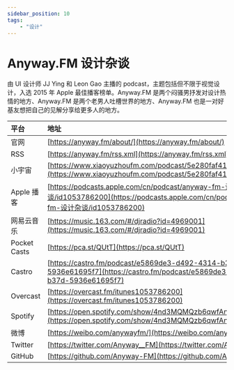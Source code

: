 ---
sidebar_position: 10
tags:
    - "设计"
---

# Anyway.FM 设计杂谈

由 UI 设计师 JJ Ying 和 Leon Gao 主播的 podcast，主题包括但不限于视觉设计，入选 2015 年 Apple 最佳播客榜单。Anyway.FM 是两个闷骚男抒发对设计热情的地方、Anyway.FM 是两个老男人吐槽世界的地方、Anyway.FM 也是一对好基友想把自己的见解分享给更多人的地方。

| 平台 | 地址 |
|:--|:----|
| 官网 | [https://anyway.fm/about/](https://anyway.fm/about/) |
| RSS | [https://anyway.fm/rss.xml](https://anyway.fm/rss.xml) |
| 小宇宙 | [https://www.xiaoyuzhoufm.com/podcast/5e280faf418a84a0461fba0e](https://www.xiaoyuzhoufm.com/podcast/5e280faf418a84a0461fba0e) |
| Apple 播客 | [https://podcasts.apple.com/cn/podcast/anyway-fm-设计杂谈/id1053786200](https://podcasts.apple.com/cn/podcast/anyway-fm-设计杂谈/id1053786200) |
| 网易云音乐 | [https://music.163.com/#/djradio?id=4969001](https://music.163.com/#/djradio?id=4969001) |
| Pocket Casts | [https://pca.st/QUtT](https://pca.st/QUtT) |
| Castro | [https://castro.fm/podcast/e5869de3-d492-4314-b37d-5936e61695f7](https://castro.fm/podcast/e5869de3-d492-4314-b37d-5936e61695f7) |
| Overcast | [https://overcast.fm/itunes1053786200](https://overcast.fm/itunes1053786200) |
| Spotify | [https://open.spotify.com/show/4nd3MQMQzb6qwfAn1ZX81m](https://open.spotify.com/show/4nd3MQMQzb6qwfAn1ZX81m) |
| 微博 | [https://weibo.com/anywayfm/](https://weibo.com/anywayfm/) |
| Twitter | [https://twitter.com/Anyway__FM](https://twitter.com/Anyway__FM) |
| GitHub | [https://github.com/Anyway-FM](https://github.com/Anyway-FM) |
